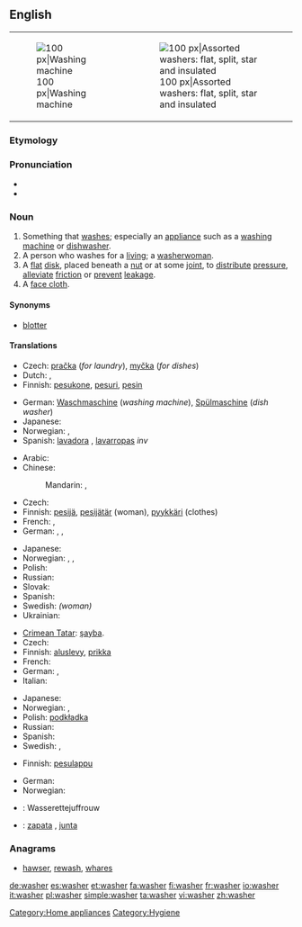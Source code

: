 {{wikipedia|dab=washer}}
==English==
{| style="float: right; clear:right;"
|[[Image:Washer.600pix.jpg|thumb|right|100 px|Washing machine]]
|[[Image:Washers.agr.jpg|thumb|right|100 px|Assorted washers: flat, split, star and insulated]]
|}

===Etymology===
{{suffix|wash|er}}

===Pronunciation===
* {{audio|en-us-washer.ogg|Audio (US)}}
* {{rhymes|ɒʃə(r)}}

===Noun===
{{wikipedia|Washer (hardware)}}
{{en-noun}}

# Something that [[wash]]es; especially an [[appliance]] such as a [[washing machine]] or [[dishwasher]].
# A person who washes for a [[living]]; a [[washerwoman]].
# A [[flat]] [[disk]], placed beneath a [[nut]] or at some [[joint]], to [[distribute]] [[pressure]], [[alleviate]] [[friction]] or [[prevent]] [[leakage]].
# A [[face cloth]].

====Synonyms====
* {{sense|flat disk to distribute pressure or to alleviate friction}} [[blotter]]

====Translations====
{{trans-top|something that washes}}
* Czech: [[pračka]] {{f}} (''for laundry''), [[myčka]] {{f}} (''for dishes'')
* Dutch: {{t+|nl|wasmachine|m}}, {{t+|nl|vaatwasser|m}}
* Finnish: [[pesukone]], [[pesuri]], [[pesin]]
{{trans-mid}}
* German: [[Waschmaschine]] {{f}} (''washing machine''), [[Spülmaschine]] {{f}} (''dish washer'')
* Japanese: {{t|ja|洗濯機|tr=sentakuki}}
* Norwegian: {{t|no|vaskemaskin|m}}, {{t|no|oppvaskmaskin|m}}
* Spanish: [[lavadora]] {{f}}, [[lavarropas]] {{m}} ''inv'' {{qualifier|River Plate region}}
{{trans-bottom}}

{{trans-top|person who washes for a living; washerwoman}}
* Arabic: {{t|ar|غسالة|f|tr=ghisaala}}
* Chinese:
*: Mandarin: {{t|cmn|洗衣婦|sc=Hani}}, {{t|cmn|洗衣妇|tr=xǐyīfù|sc=Hani}} {{qualifier|woman}}
* Czech: {{t|cs|pradlena|f}}
* Finnish: [[pesijä]], [[pesijätär]] (woman), [[pyykkäri]] (clothes)
* French: {{t+|fr|laveur|m}},  {{t+|fr|laveuse|f}}
* German: {{t|de|Wäscher|m}},  {{t|de|Wäscherin|f}},  {{t|de|Waschfrau|f}}
{{trans-mid}}
* Japanese: {{t|ja|洗濯女|tr=sentaku-onna}}
* Norwegian: {{t|no|vaskehjelp|m}}, {{t|no|vaskekone|m}}, {{t|no|vasker|m}}
* Polish: {{t+|pl|praczka|f}}
* Russian: {{t+|ru|прачка|f|tr=práčka}}
* Slovak: {{t|sk|práčka|f}}
* Spanish: {{t|es|lavandera|f}}
* Swedish: {{t|sv|tvätterska|c}} ''(woman)''
* Ukrainian: {{t|uk|праля|f|tr=prálja|xs=Ukrainian}}
{{trans-bottom}}

{{trans-top|flat disk}}
* [[Crimean Tatar]]: [[şayba]].
* Czech: {{t-|cs|podložka|f}}
* Finnish: [[aluslevy]], [[prikka]]
* French: {{t+|fr|rondelle|f}}
* German: {{t+|de|Scheibe|f}}, {{t|de|Unterlegscheibe|f}}
* Italian: {{t+|it|rondella|f}}
{{trans-mid}}
* Japanese: {{t|ja|座金|tr=zagane}}
* Norwegian: {{t|no|stoppskive|m}}, {{t|no|skive|m}}
* Polish: [[podkładka]] {{f}}
* Russian: {{t+|ru|шайба|f|tr=šájba}}
* Spanish: {{t+|es|arandela|f}}
* Swedish: {{t|sv|bricka}}, {{t|sv|packning}}
{{trans-bottom}}

{{trans-top|face cloth}}
* Finnish: [[pesulappu]]
{{trans-mid}}
* German: {{t+|de|Waschlappen|m}}
* Norwegian: {{t|no|ansiktsklut|m}}
{{trans-bottom}}

{{checktrans-top}}
* {{ttbc|nl}}: Wasserettejuffrouw
* {{ttbc|es}}: [[zapata]] {{f}}, [[junta]] {{f}}
{{trans-bottom}}

===Anagrams===
* [[hawser#English|hawser]], [[rewash#English|rewash]], [[whares#English|whares]]

[[Category:Home appliances]]
[[Category:Hygiene]]

[[de:washer]]
[[es:washer]]
[[et:washer]]
[[fa:washer]]
[[fi:washer]]
[[fr:washer]]
[[io:washer]]
[[it:washer]]
[[pl:washer]]
[[simple:washer]]
[[ta:washer]]
[[vi:washer]]
[[zh:washer]]